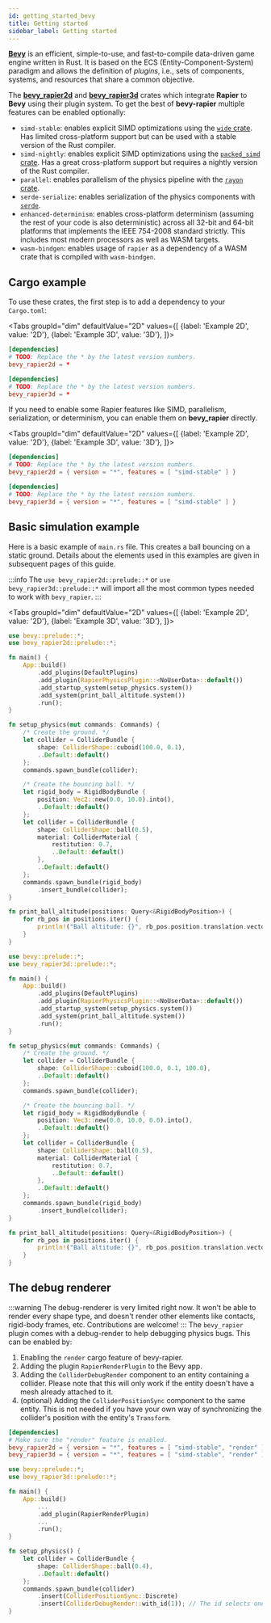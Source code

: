 ```yaml
---
id: getting_started_bevy
title: Getting started
sidebar_label: Getting started
---
```



[**Bevy**](https://bevyengine.org) is an efficient, simple-to-use, and fast-to-compile data-driven game engine written
in Rust. It is based on the ECS (Entity-Component-System) paradigm and allows the definition of _plugins_, i.e., sets
of components, systems, and resources that share a common objective.

The [**bevy_rapier2d**](https://crates.io/crates/bevy_rapier2d) and [**bevy_rapier3d**](https://crates.io/crates/bevy_rapier3d)
crates which integrate **Rapier** to **Bevy** using their plugin system.
To get the best of **bevy-rapier** multiple features can be enabled optionally:
- `simd-stable`: enables explicit SIMD optimizations using the [`wide` crate](https://crates.io/crates/wide).
  Has limited cross-platform support but can be used with a stable version of the Rust compiler.
- `simd-nightly`: enables explicit SIMD optimizations using the [`packed_simd` crate](https://crates.io/crates/packed_simd).
  Has a great cross-platform support but requires a nightly version of the Rust compiler.
- `parallel`: enables parallelism of the physics pipeline with the [`rayon` crate](https://crates.io/crates/rayon).
- `serde-serialize`: enables serialization of the physics components with [`serde`](https://github.com/serde-rs/serde).
- `enhanced-determinism`: enables cross-platform determinism (assuming the rest of your code is also deterministic)
  across all 32-bit and 64-bit platforms that implements the IEEE 754-2008 standard strictly. This includes most modern
  processors as well as WASM targets.
- `wasm-bindgen`: enables usage of `rapier` as a dependency of a WASM crate that is compiled with `wasm-bindgen`.


## Cargo example
To use these crates, the first step is to add a dependency to your `Cargo.toml`:

<Tabs
groupId="dim"
defaultValue="2D"
values={[
{label: 'Example 2D', value: '2D'},
{label: 'Example 3D', value: '3D'},
]}>
<TabItem value="2D">

```toml
[dependencies]
# TODO: Replace the * by the latest version numbers.
bevy_rapier2d = *
```

  </TabItem>
  <TabItem value="3D">

```toml
[dependencies]
# TODO: Replace the * by the latest version numbers.
bevy_rapier3d = *
```

  </TabItem>
</Tabs>

If you need to enable some Rapier features like SIMD, parallelism, serialization, or determinism, you can enable them on
**bevy_rapier** directly.


<Tabs
groupId="dim"
defaultValue="2D"
values={[
{label: 'Example 2D', value: '2D'},
{label: 'Example 3D', value: '3D'},
]}>
<TabItem value="2D">

```toml
[dependencies]
# TODO: Replace the * by the latest version numbers.
bevy_rapier2d = { version = "*", features = [ "simd-stable" ] }
```

  </TabItem>
  <TabItem value="3D">

```toml
[dependencies]
# TODO: Replace the * by the latest version numbers.
bevy_rapier3d = { version = "*", features = [ "simd-stable" ] }
```

  </TabItem>
</Tabs>


## Basic simulation example

Here is a basic example of `main.rs` file. This creates a ball bouncing on a static ground. Details about the
elements used in this examples are given in subsequent pages of this guide.

:::info
The `use bevy_rapier2d::prelude::*` or `use bevy_rapier3d::prelude::*` will import all the most common types
needed to work with `bevy_rapier`.
:::

<Tabs
groupId="dim"
defaultValue="2D"
values={[
{label: 'Example 2D', value: '2D'},
{label: 'Example 3D', value: '3D'},
]}>
<TabItem value="2D">

```rust
use bevy::prelude::*;
use bevy_rapier2d::prelude::*;

fn main() {
    App::build()
        .add_plugins(DefaultPlugins)
        .add_plugin(RapierPhysicsPlugin::<NoUserData>::default())
        .add_startup_system(setup_physics.system())
        .add_system(print_ball_altitude.system())
        .run();
}

fn setup_physics(mut commands: Commands) {
    /* Create the ground. */
    let collider = ColliderBundle {
        shape: ColliderShape::cuboid(100.0, 0.1),
        ..Default::default()
    };
    commands.spawn_bundle(collider);

    /* Create the bouncing ball. */
    let rigid_body = RigidBodyBundle {
        position: Vec2::new(0.0, 10.0).into(),
        ..Default::default()
    };
    let collider = ColliderBundle {
        shape: ColliderShape::ball(0.5),
        material: ColliderMaterial {
            restitution: 0.7,
            ..Default::default()
        },
        ..Default::default()
    };
    commands.spawn_bundle(rigid_body)
        .insert_bundle(collider);
}

fn print_ball_altitude(positions: Query<&RigidBodyPosition>) {
    for rb_pos in positions.iter() {
        println!("Ball altitude: {}", rb_pos.position.translation.vector.y);
    }
}
```

  </TabItem>
  <TabItem value="3D">

```rust
use bevy::prelude::*;
use bevy_rapier3d::prelude::*;

fn main() {
    App::build()
        .add_plugins(DefaultPlugins)
        .add_plugin(RapierPhysicsPlugin::<NoUserData>::default())
        .add_startup_system(setup_physics.system())
        .add_system(print_ball_altitude.system())
        .run();
}

fn setup_physics(mut commands: Commands) {
    /* Create the ground. */
    let collider = ColliderBundle {
        shape: ColliderShape::cuboid(100.0, 0.1, 100.0),
        ..Default::default()
    };
    commands.spawn_bundle(collider);

    /* Create the bouncing ball. */
    let rigid_body = RigidBodyBundle {
        position: Vec3::new(0.0, 10.0, 0.0).into(),
        ..Default::default()
    };
    let collider = ColliderBundle {
        shape: ColliderShape::ball(0.5),
        material: ColliderMaterial {
            restitution: 0.7,
            ..Default::default()
        },
        ..Default::default()
    };
    commands.spawn_bundle(rigid_body)
        .insert_bundle(collider);
}

fn print_ball_altitude(positions: Query<&RigidBodyPosition>) {
    for rb_pos in positions.iter() {
        println!("Ball altitude: {}", rb_pos.position.translation.vector.y);
    }
}
```

  </TabItem>
</Tabs>


## The debug renderer
:::warning
The debug-renderer is very limited right now. It won't be able to render every shape type,
and doesn't render other elements like contacts, rigid-body frames, etc. Contributions are
welcome!
:::
The `bevy_rapier` plugin comes with a debug-render to help debugging physics bugs. This can be enabled by:
1. Enabling the `render` cargo feature of bevy-rapier.
2. Adding the plugin `RapierRenderPlugin` to the Bevy app.
3. Adding the `ColliderDebugRender` component to an entity containing a collider. Please note
   that this will only work if the entity doesn't have a mesh already attached to it.
4. (optional) Adding the `ColliderPositionSync` component to the same entity. This
   is not needed if you have your own way of synchronizing the collider's position with the
   entity's `Transform`.

```toml
[dependencies]
# Make sure the "render" feature is enabled.
bevy_rapier2d = { version = "*", features = [ "simd-stable", "render" ] }
bevy_rapier3d = { version = "*", features = [ "simd-stable", "render" ] }
```
   
```rust
use bevy::prelude::*;
use bevy_rapier3d::prelude::*;

fn main() {
    App::build()
        ...
        .add_plugin(RapierRenderPlugin)
        ...
        .run();
}

fn setup_physics() {
    let collider = ColliderBundle {
        shape: ColliderShape::ball(0.4),
        ..Default::default()
    };
    commands.spawn_bundle(collider)
        .insert(ColliderPositionSync::Discrete)
        .insert(ColliderDebugRender::with_id(1)); // The id selects one of the predefined colors.
}
```
